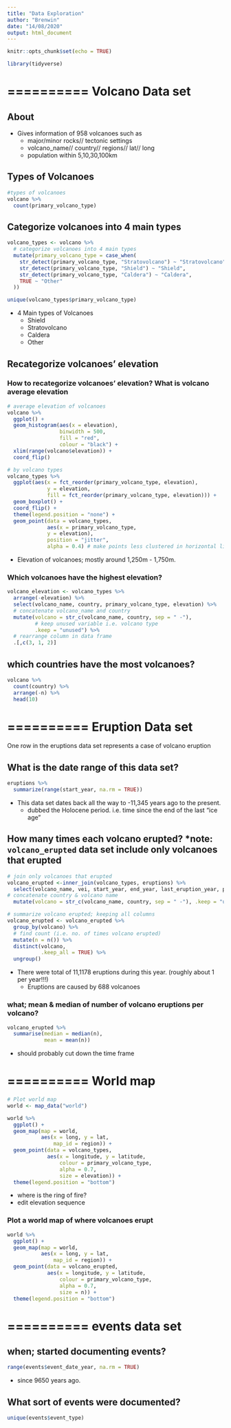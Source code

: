 ```yaml
---
title: "Data Exploration"
author: "Brenwin"
date: "14/08/2020"
output: html_document
---
```


```r
knitr::opts_chunk$set(echo = TRUE)
```

```r
library(tidyverse)
```

# ========== Volcano Data set

## About
- Gives information of 958 volcanoes such as
  - major/minor rocks// tectonic settings
  - volcano_name// country// regions// lat// long
  - population within 5,10,30,100km

## Types of Volcanoes
```r
#types of volcanoes
volcano %>% 
  count(primary_volcano_type) 
```

## Categorize volcanoes into 4 main types 
```r
volcano_types <- volcano %>% 
  # categorize volcanoes into 4 main types
  mutate(primary_volcano_type = case_when(
    str_detect(primary_volcano_type, "Stratovolcano") ~ "Stratovolcano",
    str_detect(primary_volcano_type, "Shield") ~ "Shield",
    str_detect(primary_volcano_type, "Caldera") ~ "Caldera",
    TRUE ~ "Other"
  ))

unique(volcano_types$primary_volcano_type)
```
- 4 Main types of Volcanoes
  - Shield
  - Stratovolcano
  - Caldera
  - Other


## Recategorize volcanoes' elevation

### How to recategorize volcanoes' elevation? What is volcano average elevation
```r
# average elevation of volcanoes
volcano %>% 
  ggplot() +
  geom_histogram(aes(x = elevation),
                 binwidth = 500,
                 fill = "red",
                 colour = "black") +
  xlim(range(volcano$elevation)) +
  coord_flip()

# by volcano types
volcano_types %>% 
  ggplot(aes(x = fct_reorder(primary_volcano_type, elevation),
             y = elevation,
             fill = fct_reorder(primary_volcano_type, elevation))) +
  geom_boxplot() +
  coord_flip() +
  theme(legend.position = "none") +
  geom_point(data = volcano_types,
             aes(x = primary_volcano_type,
             y = elevation),
             position = "jitter",
             alpha = 0.4) # make points less clustered in horizontal line (overplotted)
```

- Elevation of volcanoes; mostly around 1,250m - 1,750m.

### Which volcanoes have the highest elevation?
```r
volcano_elevation <- volcano_types %>% 
  arrange(-elevation) %>% 
  select(volcano_name, country, primary_volcano_type, elevation) %>% 
  # concatenate volcano_name and country
  mutate(volcano = str_c(volcano_name, country, sep = " -"),
         # keep unused variable i.e. volcano type 
         .keep = "unused") %>% 
  # rearrange column in data frame
  .[,c(3, 1, 2)] 
```


## which countries have the most volcanoes?
```r
volcano %>% 
  count(country) %>% 
  arrange(-n) %>% 
  head(10)
```


# ========== Eruption Data set

One row in the eruptions data set represents a case of volcano eruption

## What is the date range of this data set?
```r
eruptions %>% 
  summarize(range(start_year, na.rm = TRUE))
```
- This data set dates back all the way to -11,345 years ago to the present.
  - dubbed the Holocene period. i.e. time since the end of the last "ice age" 

## How many times each volcano erupted? *note: `volcano_erupted` data set include only volcanoes that erupted
```r
# join only volcanoes that erupted
volcano_erupted <-inner_join(volcano_types, eruptions) %>%
  select(volcano_name, vei, start_year, end_year, last_eruption_year, primary_volcano_type, country, latitude, longitude, elevation, evidence_category, population_within_5_km, population_within_10_km, population_within_30_km, population_within_100_km) %>% 
# concatenate country & volcano name
  mutate(volcano = str_c(volcano_name, country, sep = " -"), .keep = "unused") 

# summarize volcano erupted; keeping all columns
volcano_erupted <- volcano_erupted %>% 
  group_by(volcano) %>%
  # find count (i.e. no. of times volcano erupted)
  mutate(n = n()) %>%  
  distinct(volcano, 
           .keep_all = TRUE) %>% 
  ungroup()
```

- There were total of 11,1178 eruptions during this year. (roughly about 1 per year!!!)
  - Eruptions are caused by 688 volcanoes

### what; mean & median of number of volcano eruptions per volcano?
```r
volcano_erupted %>% 
  summarise(median = median(n),
            mean = mean(n))
```
- should probably cut down the time frame 


# ========== World map
```r
# Plot world map
world <- map_data("world")

world %>% 
  ggplot() +
  geom_map(map = world,
           aes(x = long, y = lat,
               map_id = region)) +
  geom_point(data = volcano_types,
             aes(x = longitude, y = latitude,
                 colour = primary_volcano_type,
                 alpha = 0.7,
                 size = elevation)) +
  theme(legend.position = "bottom")
```

- where is the ring of fire?
- edit elevation sequence  

### Plot a world map of where volcanoes erupt
```r
world %>% 
  ggplot() +
  geom_map(map = world,
           aes(x = long, y = lat,
               map_id = region)) +
  geom_point(data = volcano_erupted,
             aes(x = longitude, y = latitude,
                 colour = primary_volcano_type,
                 alpha = 0.7,
                 size = n)) +
  theme(legend.position = "bottom")
```


# ========== events data set

## when; started documenting events?
```r
range(events$event_date_year, na.rm = TRUE)
```
- since 9650 years ago.

## What sort of events were documented?
```r
unique(events$event_type)
```






